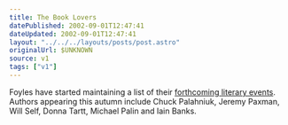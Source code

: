 ```yaml
---
title: The Book Lovers
datePublished: 2002-09-01T12:47:41
dateUpdated: 2002-09-01T12:47:41
layout: "../../../layouts/posts/post.astro"
originalUrl: $UNKNOWN
source: v1
tags: ["v1"]
---
```


Foyles have started maintaining a list of their [forthcoming literary events][1]. Authors appearing this autumn include Chuck Palahniuk, Jeremy Paxman, Will Self, Donna Tartt, Michael Palin and Iain Banks.

[1]: http://www.foyles.co.uk/upready3/home/events.htm "Foyles.co.uk: Forthcoming Literary Events"
